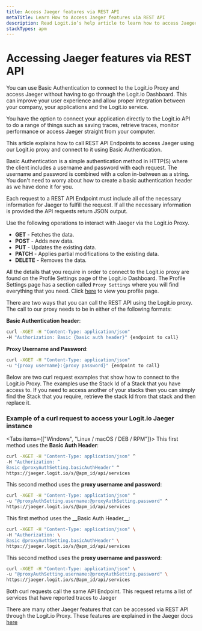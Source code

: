 ```yaml
---
title: Access Jaeger features via REST API
metaTitle: Learn How to Access Jaeger features via REST API
description: Read Logit.io’s help article to learn how to access Jaeger features via REST API.
stackTypes: apm
---
```


# Accessing Jaeger features via REST API

You can use Basic Authentication to connect to the Logit.io Proxy and access Jaeger without having to go 
through the Logit.io Dashboard. This can improve your user experience and allow proper integration between your company, your applications 
and the Logit.io service.

You have the option to connect your application directly to the Logit.io API to do a range of things such as saving traces, retrieve traces, monitor performance or access Jaeger straight from your computer. 

This article explains how to call REST API Endpoints to access Jaeger using our Logit.io proxy and connect to it using Basic 
Authentication.

<Callout type="info">
    Basic Authentication is a simple authentication method in HTTP(S) where the client includes a username and password with each request. 
    The username and password is combined with a colon in-between as a string. You don't need to worry about how to create a basic authentication 
    header as we have done it for you. 
</Callout>

Each request to a REST API Endpoint must include all of the necessary information for Jaeger to fulfill the request. If all the necessary 
information is provided the API requests return JSON output.

Use the following operations to interact with Jaeger via the Logit.io Proxy.

* __GET__ - Fetches the data.
* __POST__ - Adds new data.
* __PUT__ - Updates the existing data.
* __PATCH__ - Applies partial modifications to the existing data.
* __DELETE__ - Removes the data.

All the details that you require in order to connect to the Logit.io proxy are found on the Profile Settings page of the Logit.io Dashboard. 
The Profile Settings page has a section called `Proxy Settings` where you will find everything that you need. 
Click [here](https://dashboard.logit.io/profile) to view you profile page.

There are two ways that you can call the REST API using the Logit.io proxy. The call to our proxy needs to be in either of the following formats:

__Basic Authentication header__:

```bash
curl -XGET -H "Content-Type: application/json" 
-H "Authorization: Basic {basic auth header}" {endpoint to call}
```

__Proxy Username and Password__:

```bash
curl -XGET -H "Content-Type: application/json" 
-u "{proxy username}:{proxy password}" {endpoint to call}
```

Below are two curl request examples that show how to connect to the Logit.io Proxy. The examples use the Stack Id of a Stack that you have access to. 
If you need to access another of your stacks then you can simply find the Stack that you require, retrieve the stack Id from that stack and then 
replace it. 

<ProxyAuthPlaceholderWarning stackType="apm" />

### Example of a curl request to access your Logit.io Jaeger instance

<Tabs items={["Windows", "Linux / macOS / DEB / RPM"]}>
<Tab>
This first method uses the __Basic Auth Header__:

```bash copy /@proxyAuthSetting.basicAuthHeader/ /@apm_id/
curl -XGET -H "Content-Type: application/json" ^
-H "Authorization: ^
Basic @proxyAuthSetting.basicAuthHeader" ^
https://jaeger.logit.io/s/@apm_id/api/services
```

This second method uses the __proxy username and password__:

```bash copy /@proxyAuthSetting.username/ /@proxyAuthSetting.password/ /@apm_id/
curl -XGET -H "Content-Type: application/json" ^
-u "@proxyAuthSetting.username:@proxyAuthSetting.password" ^
https://jaeger.logit.io/s/@apm_id/api/services
```
</Tab>
<Tab>
This first method uses the __Basic Auth Header__:

```bash copy /@proxyAuthSetting.basicAuthHeader/ /@apm_id/
curl -XGET -H "Content-Type: application/json" \
-H "Authorization: \
Basic @proxyAuthSetting.basicAuthHeader" \
https://jaeger.logit.io/s/@apm_id/api/services
```

This second method uses the __proxy username and password__:

```bash copy /@proxyAuthSetting.username/ /@proxyAuthSetting.password/ /@apm_id/
curl -XGET -H "Content-Type: application/json" \
-u "@proxyAuthSetting.username:@proxyAuthSetting.password" \
https://jaeger.logit.io/s/@apm_id/api/services
```
</Tab>
</Tabs>
Both curl requests call the same API Endpoint. This request returns a list of services that have reported traces to Jaeger

There are many other Jaeger features that can be accessed via REST API through the Logit.io Proxy. These features are explained in the 
Jaeger docs [here](https://www.jaegertracing.io/docs/1.23/apis/)